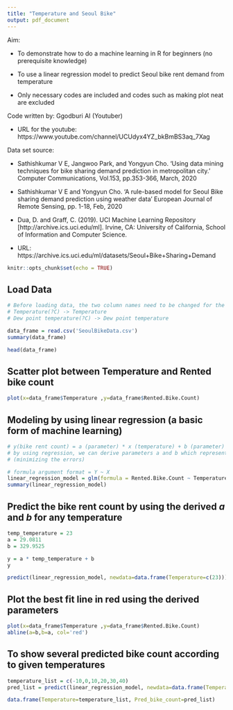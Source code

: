 ```yaml
---
title: "Temperature and Seoul Bike"
output: pdf_document
---
```

Aim: 

* To demonstrate how to do a machine learning in R for beginners (no prerequisite knowledge)

* To use a linear regression model to predict Seoul bike rent demand from temperature

* Only necessary codes are included and codes such as making plot neat are excluded

Code written by: Ggodburi AI (Youtuber)

* URL for the youtube: https://www.youtube.com/channel/UCUdyx4YZ_bkBmBS3aq_7Xag

Data set source: 

* Sathishkumar V E, Jangwoo Park, and Yongyun Cho. 'Using data mining techniques for bike sharing demand prediction in metropolitan city.' Computer Communications, Vol.153, pp.353-366, March, 2020

* Sathishkumar V E and Yongyun Cho. 'A rule-based model for Seoul Bike sharing demand prediction using weather data' European Journal of Remote Sensing, pp. 1-18, Feb, 2020

* Dua, D. and Graff, C. (2019). UCI Machine Learning Repository [http://archive.ics.uci.edu/ml]. Irvine, CA: University of California, School of Information and Computer Science.

* URL: https://archive.ics.uci.edu/ml/datasets/Seoul+Bike+Sharing+Demand


```r
knitr::opts_chunk$set(echo = TRUE)
```

## Load Data 

```r
# Before loading data, the two column names need to be changed for the encoding issue.
# Temperature(?C) -> Temperature
# Dew point temperature(?C) -> Dew point temperature

data_frame = read.csv('SeoulBikeData.csv')
summary(data_frame)
```

```r
head(data_frame)
```


## Scatter plot between Temperature and Rented bike count 
```r
plot(x=data_frame$Temperature ,y=data_frame$Rented.Bike.Count)
```

## Modeling by using linear regression (a basic form of machine learning)
```r
# y(bike rent count) = a (parameter) * x (temperature) + b (parameter)
# by using regression, we can derive parameters a and b which represent the data best 
# (minimizing the errors)

# formula argument format = Y ~ X
linear_regression_model = glm(formula = Rented.Bike.Count ~ Temperature, data=data_frame) 
summary(linear_regression_model)
```

## Predict the bike rent count by using the derived $a$ and $b$ for any temperature 

```r
temp_temperature = 23
a = 29.0811
b = 329.9525

y = a * temp_temperature + b
y
```

```r
predict(linear_regression_model, newdata=data.frame(Temperature=c(23)))
```
## Plot the best fit line in red using the derived parameters  
```r
plot(x=data_frame$Temperature ,y=data_frame$Rented.Bike.Count)
abline(a=b,b=a, col='red')
```
## To show several predicted bike count according to given temperatures
```r
temperature_list = c(-10,0,10,20,30,40)
pred_list = predict(linear_regression_model, newdata=data.frame(Temperature=temperature_list))

data.frame(Temperature=temperature_list, Pred_bike_count=pred_list)
                                                
```






